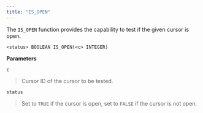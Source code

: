 ```yaml
---
title: "IS_OPEN"
---
```


The `IS_OPEN` function provides the capability to test if the given cursor is open.

```text
<status> BOOLEAN IS_OPEN(<c> INTEGER)
```

**Parameters**

`c`

> Cursor ID of the cursor to be tested.

`status`

> Set to `TRUE` if the cursor is open, set to `FALSE` if the cursor is not open.
